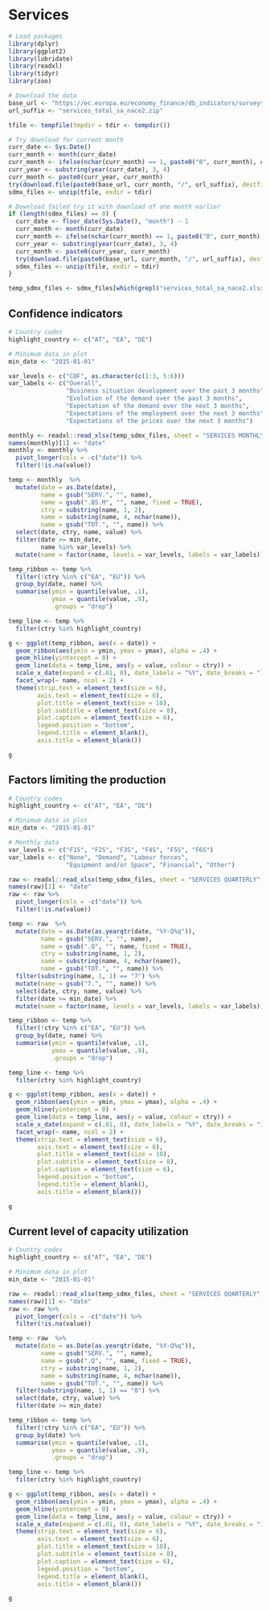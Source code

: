 # Services

```r
# Load packages
library(dplyr)
library(ggplot2)
library(lubridate)
library(readxl)
library(tidyr)
library(zoo)

# Download the data
base_url <- "https://ec.europa.eu/economy_finance/db_indicators/surveys/documents/series/nace2_ecfin_"
url_suffix <- "services_total_sa_nace2.zip"

tfile <- tempfile(tmpdir = tdir <- tempdir())

# Try download for current month
curr_date <- Sys.Date()
curr_month <- month(curr_date)
curr_month <- ifelse(nchar(curr_month) == 1, paste0("0", curr_month), curr_month)
curr_year <- substring(year(curr_date), 3, 4)
curr_month <- paste0(curr_year, curr_month)
try(download.file(paste0(base_url, curr_month, "/", url_suffix), destfile = tfile))
sdmx_files <- unzip(tfile, exdir = tdir)

# Download failed try it with download of one month earlier
if (length(sdmx_files) == 0) {
  curr_date <- floor_date(Sys.Date(), "month") - 1
  curr_month <- month(curr_date)
  curr_month <- ifelse(nchar(curr_month) == 1, paste0("0", curr_month), curr_month)
  curr_year <- substring(year(curr_date), 3, 4)
  curr_month <- paste0(curr_year, curr_month)
  try(download.file(paste0(base_url, curr_month, "/", url_suffix), destfile = tfile))
  sdmx_files <- unzip(tfile, exdir = tdir)
}

temp_sdmx_files <- sdmx_files[which(grepl("services_total_sa_nace2.xlsx", sdmx_files))]
```

## Confidence indicators

```r
# Country codes
highlight_country <- c("AT", "EA", "DE")

# Minimum data in plot
min_date <- "2015-01-01"

var_levels <- c("COF", as.character(c(1:3, 5:6)))
var_labels <- c("Overall",
                "Business situation development over the past 3 months",
                "Evolution of the demand over the past 3 months",
                "Expectation of the demand over the next 3 months",
                "Expectations of the employment over the next 3 months",
                "Expectations of the prices over the next 3 months")

monthly <- readxl::read_xlsx(temp_sdmx_files, sheet = "SERVICES MONTHLY", na = "NA")
names(monthly)[1] <- "date"
monthly <- monthly %>%
  pivot_longer(cols = -c("date")) %>%
  filter(!is.na(value))

temp <- monthly  %>%
  mutate(date = as.Date(date),
         name = gsub("SERV.", "", name),
         name = gsub(".BS.M", "", name, fixed = TRUE),
         ctry = substring(name, 1, 2),
         name = substring(name, 4, nchar(name)),
         name = gsub("TOT.", "", name)) %>%
  select(date, ctry, name, value) %>%
  filter(date >= min_date,
         name %in% var_levels) %>%
  mutate(name = factor(name, levels = var_levels, labels = var_labels))

temp_ribbon <- temp %>%
  filter(!ctry %in% c("EA", "EU")) %>%
  group_by(date, name) %>%
  summarise(ymin = quantile(value, .1),
            ymax = quantile(value, .9),
            .groups = "drop")

temp_line <- temp %>%
  filter(ctry %in% highlight_country)

g <- ggplot(temp_ribbon, aes(x = date)) +
  geom_ribbon(aes(ymin = ymin, ymax = ymax), alpha = .4) +
  geom_hline(yintercept = 0) +
  geom_line(data = temp_line, aes(y = value, colour = ctry)) +
  scale_x_date(expand = c(.01, 0), date_labels = "%Y", date_breaks = "1 year") +
  facet_wrap(~ name, ncol = 2) +
  theme(strip.text = element_text(size = 6),
        axis.text = element_text(size = 6),
        plot.title = element_text(size = 10),
        plot.subtitle = element_text(size = 8),
        plot.caption = element_text(size = 6),
        legend.position = "bottom",
        legend.title = element_blank(),
        axis.title = element_blank())

g
```

## Factors limiting the production

```r
# Country codes
highlight_country <- c("AT", "EA", "DE")

# Minimum data in plot
min_date <- "2015-01-01"

# Monthly data
var_levels <- c("F1S", "F2S", "F3S", "F4S", "F5S", "F6S")
var_labels <- c("None", "Demand", "Labour forces", 
                "Equipment and/or Space", "Financial", "Other")

raw <- readxl::read_xlsx(temp_sdmx_files, sheet = "SERVICES QUARTERLY", na = "NA")
names(raw)[1] <- "date"
raw <- raw %>%
  pivot_longer(cols = -c("date")) %>%
  filter(!is.na(value))

temp <- raw  %>%
  mutate(date = as.Date(as.yearqtr(date, "%Y-Q%q")),
         name = gsub("SERV.", "", name),
         name = gsub(".Q", "", name, fixed = TRUE),
         ctry = substring(name, 1, 2),
         name = substring(name, 4, nchar(name)),
         name = gsub("TOT.", "", name)) %>%
  filter(substring(name, 1, 1) == "7") %>%
  mutate(name = gsub("7.", "", name)) %>%
  select(date, ctry, name, value) %>%
  filter(date >= min_date) %>%
  mutate(name = factor(name, levels = var_levels, labels = var_labels))

temp_ribbon <- temp %>%
  filter(!ctry %in% c("EA", "EU")) %>%
  group_by(date, name) %>%
  summarise(ymin = quantile(value, .1),
            ymax = quantile(value, .9),
            .groups = "drop")

temp_line <- temp %>%
  filter(ctry %in% highlight_country)

g <- ggplot(temp_ribbon, aes(x = date)) +
  geom_ribbon(aes(ymin = ymin, ymax = ymax), alpha = .4) +
  geom_hline(yintercept = 0) +
  geom_line(data = temp_line, aes(y = value, colour = ctry)) +
  scale_x_date(expand = c(.01, 0), date_labels = "%Y", date_breaks = "1 year") +
  facet_wrap(~ name, ncol = 2) +
  theme(strip.text = element_text(size = 6),
        axis.text = element_text(size = 6),
        plot.title = element_text(size = 10),
        plot.subtitle = element_text(size = 8),
        plot.caption = element_text(size = 6),
        legend.position = "bottom",
        legend.title = element_blank(),
        axis.title = element_blank())

g
```


## Current level of capacity utilization

```r
# Country codes
highlight_country <- c("AT", "EA", "DE")

# Minimum data in plot
min_date <- "2015-01-01"

raw <- readxl::read_xlsx(temp_sdmx_files, sheet = "SERVICES QUARTERLY", na = "NA")
names(raw)[1] <- "date"
raw <- raw %>%
  pivot_longer(cols = -c("date")) %>%
  filter(!is.na(value))

temp <- raw  %>%
  mutate(date = as.Date(as.yearqtr(date, "%Y-Q%q")),
         name = gsub("SERV.", "", name),
         name = gsub(".Q", "", name, fixed = TRUE),
         ctry = substring(name, 1, 2),
         name = substring(name, 4, nchar(name)),
         name = gsub("TOT.", "", name)) %>%
  filter(substring(name, 1, 1) == "8") %>%
  select(date, ctry, value) %>%
  filter(date >= min_date)

temp_ribbon <- temp %>%
  filter(!ctry %in% c("EA", "EU")) %>%
  group_by(date) %>%
  summarise(ymin = quantile(value, .1),
            ymax = quantile(value, .9),
            .groups = "drop")

temp_line <- temp %>%
  filter(ctry %in% highlight_country)

g <- ggplot(temp_ribbon, aes(x = date)) +
  geom_ribbon(aes(ymin = ymin, ymax = ymax), alpha = .4) +
  geom_hline(yintercept = 0) +
  geom_line(data = temp_line, aes(y = value, colour = ctry)) +
  scale_x_date(expand = c(.01, 0), date_labels = "%Y", date_breaks = "1 year") +
  theme(strip.text = element_text(size = 6),
        axis.text = element_text(size = 6),
        plot.title = element_text(size = 10),
        plot.subtitle = element_text(size = 8),
        plot.caption = element_text(size = 6),
        legend.position = "bottom",
        legend.title = element_blank(),
        axis.title = element_blank())

g
```

